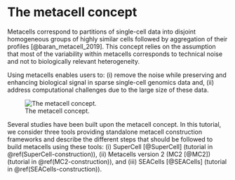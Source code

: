 # The metacell concept

Metacells correspond to partitions of single-cell data into disjoint homogeneous groups of highly similar cells followed by aggregation of their profiles [@baran_metacell_2019]. 
This concept relies on the assumption that most of the variability within metacells corresponds to technical noise and not to biologically relevant heterogeneity. 

Using metacells enables users to: (i) remove the noise while preserving and enhancing biological signal in sparse single-cell genomics data and,
(ii) address computational challenges due to the large size of these data. 

![The metacell concept.](images/figure1.png)

Several studies have been built upon the metacell concept. In this tutorial, we consider three tools providing standalone metacell construction frameworks and
describe the different steps that should be followed to build metacells using these tools: 
(i) SuperCell [@SuperCell] (tutorial in \@ref(SuperCell-construction)), (ii) Metacells version 2 (MC2 [@MC2]) (tutorial in \@ref(MC2-construction)), and (iii) SEACells [@SEACells] (tutorial in \@ref(SEACells-construction)).